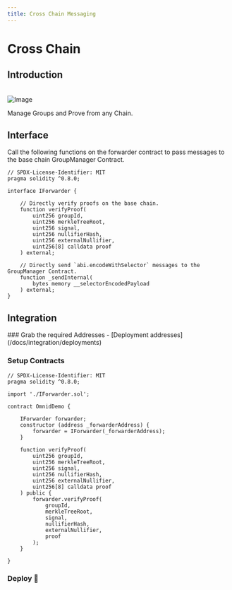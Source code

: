 ```yaml
---
title: Cross Chain Messaging
---
```



# Cross Chain

## Introduction

<br/>
<picture style={{height: '300px'}}>
    <source srcset="/diagrams/cross-1-light.png" media="(prefers-color-scheme: light)" />
    <source srcset="/diagrams/cross-1-dark.png" media="(prefers-color-scheme: dark)" />
    <img src="/diagrams/cross-1-dark.png" alt="Image" className="image" />
</picture>

Manage Groups and Prove from any Chain.

## Interface

Call the following functions on the forwarder contract to pass messages to the base chain GroupManager Contract.

```solidity filename="IForwarder.sol"
// SPDX-License-Identifier: MIT
pragma solidity ^0.8.0;

interface IForwarder {

    // Directly verify proofs on the base chain.
    function verifyProof(
        uint256 groupId,
        uint256 merkleTreeRoot,
        uint256 signal,
        uint256 nullifierHash,
        uint256 externalNullifier,
        uint256[8] calldata proof
    ) external;

    // Directly send `abi.encodeWithSelector` messages to the GroupManager Contract.
    function _sendInternal(
        bytes memory __selectorEncodedPayload
    ) external;
}
```

## Integration

<Steps>
### Grab the required Addresses
- [Deployment addresses](/docs/integration/deployments)

### Setup Contracts

```solidity filename="OmnidDemo.sol"
// SPDX-License-Identifier: MIT
pragma solidity ^0.8.0;

import './IForwarder.sol';

contract OmnidDemo {

    IForwarder forwarder;
    constructor (address _forwarderAddress) {
        forwarder = IForwarder(_forwarderAddress);
    }

    function verifyProof(
        uint256 groupId,
        uint256 merkleTreeRoot,
        uint256 signal,
        uint256 nullifierHash,
        uint256 externalNullifier,
        uint256[8] calldata proof
    ) public {
        forwarder.verifyProof(
            groupId,
            merkleTreeRoot,
            signal,
            nullifierHash,
            externalNullifier,
            proof
        );
    }

}
```

### Deploy 🎉
</Steps>